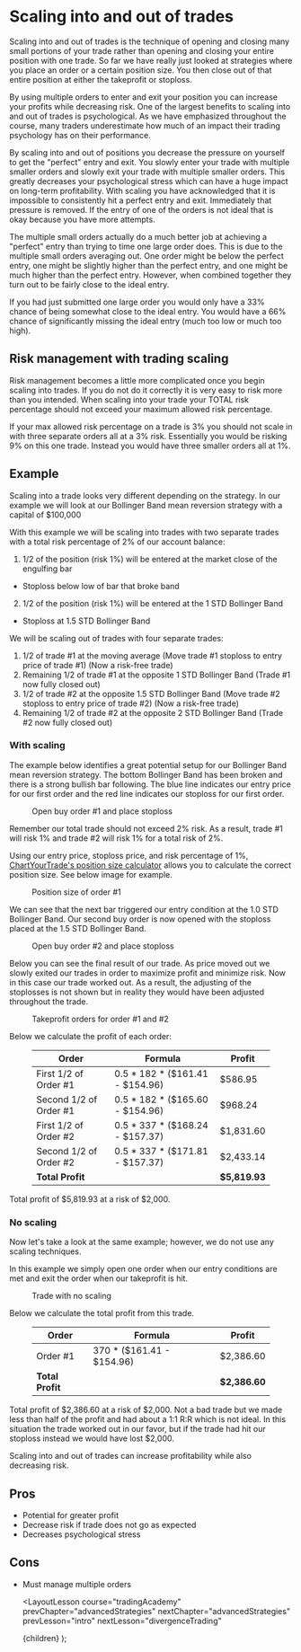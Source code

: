 
# Scaling into and out of trades

Scaling into and out of trades is the technique of opening and closing many small portions of your trade rather than opening
and closing your entire position with one trade. So far we have really just looked at strategies where you place an order
or a certain position size. You then close out of that entire position at either the takeprofit or stoploss.

By using multiple orders to enter and exit your position you can increase your profits while decreasing risk. One of the largest
benefits to scaling into and out of trades is psychological. As we have emphasized throughout the course, many traders
underestimate how much of an impact their trading psychology has on their performance.

By scaling into and out of positions you decrease the pressure on yourself to get the "perfect" entry and exit. You slowly enter
your trade with multiple smaller orders and slowly exit your trade with multiple smaller orders. This greatly decreases your
psychological stress which can have a huge impact on long-term profitability. With scaling you have acknowledged that it is
impossible to consistently hit a perfect entry and exit. Immediately that pressure is removed. If the entry of one of the
orders is not ideal that is okay because you have more attempts.

The multiple small orders actually do a much better job at achieving a "perfect" entry than trying to time one large order does.
This is due to the multiple small orders averaging out. One order might be below the perfect entry, one might be slightly higher
than the perfect entry, and one might be much higher than the perfect entry. However, when combined together they turn out to
be fairly close to the ideal entry.

If you had just submitted one large order you would only have a 33% chance of being somewhat close to the ideal entry. You would
have a 66% chance of significantly missing the ideal entry (much too low or much too high).

## Risk management with trading scaling

Risk management becomes a little more complicated once you begin scaling into trades. If you do not do it correctly it is very
easy to risk more than you intended. When scaling into your trade your TOTAL risk percentage should not exceed your maximum
allowed risk percentage.

If your max allowed risk percentage on a trade is 3% you should not scale in with three separate orders all at a 3% risk. Essentially
you would be risking 9% on this one trade. Instead you would have three smaller orders all at 1%.

## Example

Scaling into a trade looks very different depending on the strategy. In our example we will look at our Bollinger Band mean reversion
strategy with a capital of $100,000

With this example we will be scaling into trades with two separate trades with a total risk percentage of 2% of our account balance:

1. 1/2 of the position (risk 1%) will be entered at the market close of the engulfing bar

- Stoploss below low of bar that broke band

2. 1/2 of the position (risk 1%) will be entered at the 1 STD Bollinger Band

- Stoploss at 1.5 STD Bollinger Band

We will be scaling out of trades with four separate trades:

1. 1/2 of trade #1 at the moving average (Move trade #1 stoploss to entry price of trade #1) (Now a risk-free trade)
2. Remaining 1/2 of trade #1 at the opposite 1 STD Bollinger Band (Trade #1 now fully closed out)
3. 1/2 of trade #2 at the opposite 1.5 STD Bollinger Band (Move trade #2 stoploss to entry price of trade #2) (Now a risk-free trade)
4. Remaining 1/2 of trade #2 at the opposite 2 STD Bollinger Band (Trade #2 now fully closed out)

### With scaling

The example below identifies a great potential setup for our Bollinger Band mean reversion strategy. The bottom Bollinger Band
has been broken and there is a strong bullish bar following. The blue line indicates our entry price for our first order and
the red line indicates our stoploss for our first order.

<figure className="centerFigure">
  <Image
    src="/images/courses/tradingAcademy/advancedStrategies/scalingIntoAndOutOf/trade1EntryScale.webp"
    height={2160}
    width={3840}
    alt=""
  />
  <figcaption>Open buy order #1 and place stoploss</figcaption>
</figure>

Remember our total trade should not exceed 2% risk. As a result, trade #1 will risk 1% and trade #2 will risk 1% for a total
risk of 2%.

Using our entry price, stoploss price, and risk percentage of 1%, [ChartYourTrade's position size calculator](https://chartyourtrade.com/position-size-calculator/)
allows you to calculate the correct position size. See below image for example.

<figure className="centerFigure">
  <Image
    src="/images/courses/tradingAcademy/advancedStrategies/scalingIntoAndOutOf/trade1PositionSize.webp"
    height={1502}
    width={1411}
    alt=""
  />
  <figcaption>Position size of order #1</figcaption>
</figure>

We can see that the next bar triggered our entry condition at the 1.0 STD Bollinger Band. Our second buy order is now opened
with the stoploss placed at the 1.5 STD Bollinger Band.

<figure className="centerFigure">
  <Image
    src="/images/courses/tradingAcademy/advancedStrategies/scalingIntoAndOutOf/trade2EntryScale.webp"
    height={2160}
    width={3840}
    alt=""
  />
  <figcaption>Open buy order #2 and place stoploss</figcaption>
</figure>

Below you can see the final result of our trade. As price moved out we slowly exited our trades in order to maximize profit
and minimize risk. Now in this case our trade worked out. As a result, the adjusting of the stoplosses is not shown but in
reality they would have been adjusted throughout the trade.

<figure className="centerFigure">
  <Image
    src="/images/courses/tradingAcademy/advancedStrategies/scalingIntoAndOutOf/trade2Exits.webp"
    height={2160}
    width={3840}
    alt=""
  />
  <figcaption>Takeprofit orders for order #1 and #2</figcaption>
</figure>

Below we calculate the profit of each order:

<figure className="postTable">

| Order                  | Formula                           | Profit        |
| ---------------------- | --------------------------------- | ------------- |
| First 1/2 of Order #1  | 0.5 \* 182 \* ($161.41 - $154.96) | $586.95       |
| Second 1/2 of Order #1 | 0.5 \* 182 \* ($165.60 - $154.96) | $968.24       |
| First 1/2 of Order #2  | 0.5 \* 337 \* ($168.24 - $157.37) | $1,831.60     |
| Second 1/2 of Order #2 | 0.5 \* 337 \* ($171.81 - $157.37) | $2,433.14     |
| **Total Profit**       |                                   | **$5,819.93** |

</figure>

Total profit of $5,819.93 at a risk of $2,000.

### No scaling

Now let's take a look at the same example; however, we do not use any scaling techniques.

In this example we simply open one order when our entry conditions are met and exit the order when our
takeprofit is hit.

<figure className="centerFigure">
  <Image
    src="/images/courses/tradingAcademy/advancedStrategies/scalingIntoAndOutOf/tradeNoScale.webp"
    height={2160}
    width={3840}
    alt=""
  />
  <figcaption>Trade with no scaling</figcaption>
</figure>

Below we calculate the total profit from this trade.

<figure className="postTable">

| Order            | Formula                    | Profit        |
| ---------------- | -------------------------- | ------------- |
| Order #1         | 370 \* ($161.41 - $154.96) | $2,386.60     |
| **Total Profit** |                            | **$2,386.60** |

</figure>

Total profit of $2,386.60 at a risk of $2,000. Not a bad trade but we made less than half of the profit and had about a
1:1 R:R which is not ideal. In this situation the trade worked out in our favor, but if the trade had hit our stoploss instead
we would have lost $2,000.

Scaling into and out of trades can increase profitability while also decreasing risk.

## Pros

- Potential for greater profit
- Decrease risk if trade does not go as expected
- Decreases psychological stress

## Cons

- Must manage multiple orders

  <LayoutLesson
    course="tradingAcademy"
    prevChapter="advancedStrategies"
    nextChapter="advancedStrategies"
    prevLesson="intro"
    nextLesson="divergenceTrading"
  >
    {children}
  </LayoutLesson>
);
